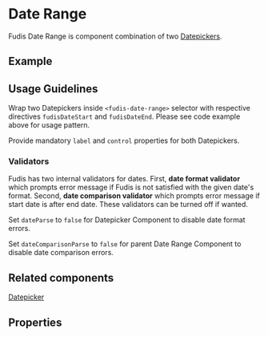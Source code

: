
<Meta title="Components/Form/Date/Date Range" />

# Date Range

Fudis Date Range is component combination of two [Datepickers](/docs/components-form-date-datepicker--documentation).

## Example

<Canvas of={DateRangeStories.DateRange}></Canvas>

## Usage Guidelines

Wrap two Datepickers inside `<fudis-date-range>` selector with respective directives `fudisDateStart` and `fudisDateEnd`. Please see code example above for usage pattern.

Provide mandatory `label` and `control` properties for both Datepickers.

### Validators

Fudis has two internal validators for dates. First, **date format validator** which prompts error message if Fudis is not satisfied with the given date's format.
Second, **date comparison validator** which prompts error message if start date is after end date. These validators can be turned off if wanted.

Set `dateParse` to `false` for Datepicker Component to disable date format errors.

Set `dateComparisonParse` to `false` for parent Date Range Component to disable date comparison errors.

## Related components

[Datepicker](/docs/components-form-date-datepicker--documentation)

## Properties

<ArgTypes of={DateRangeComponent} exclude={dateRangeExclude} />
